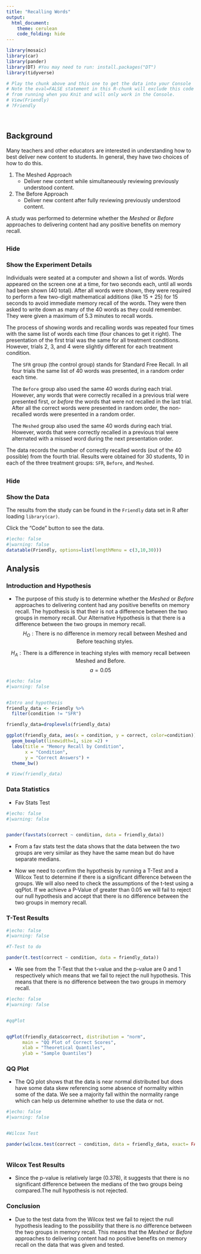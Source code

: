 ```yaml
---
title: "Recalling Words"
output: 
  html_document:
    theme: cerulean
    code_folding: hide
---
```


```r
library(mosaic)
library(car)
library(pander)
library(DT) #You may need to run: install.packages("DT") 
library(tidyverse)
```

```r
# Play the chunk above and this one to get the data into your Console
# Note the eval=FALSE statement in this R-chunk will exclude this code
# from running when you Knit and will only work in the Console.
# View(Friendly)
# ?Friendly 
```

<br />

## Background 

Many teachers and other educators are interested in understanding how to best deliver new content to students. In general, they have two choices of how to do this.

1. The Meshed Approach
    * Deliver new content while simultaneously reviewing previously understood content.

2. The Before Approach
    * Deliver new content after fully reviewing previously understood content.

A study was performed to determine whether the *Meshed* or *Before* approaches to delivering content had any positive benefits on memory recall. 


## {.tabet .tabset-pills}

### Hide

### Show the Experiment Details

Individuals were seated at a computer and shown a list of words. Words appeared on the screen one at a time, for two seconds each, until all words had been shown (40 total). After all words were shown, they were required to perform a few two-digit mathematical additions (like 15 + 25) for 15 seconds to avoid immediate memory recall of the words. They were then asked to write down as many of the 40 words as they could remember. They were given a maximum of 5.3 minutes to recall words.

The process of showing words and recalling words was repeated four times with the same list of words each time (four chances to get it right). The presentation of the first trial was the same for all treatment conditions. However, trials 2, 3, and 4 were slightly different for each treatment condition.

<div style="padding-left:15px;">

The `SFR` group (the control group) stands for Standard Free Recall. In all four trials the same list of 40 words was presented, in a random order each time.

The `Before` group also used the same 40 words during each trial. However, any words that were correctly recalled in a previous trial were presented first, or *before* the words that were not recalled in the last trial. After all the correct words were presented in random order, the non-recalled words were presented in a random order.

The `Meshed` group also used the same 40 words during each trial. However, words that were correctly recalled in a previous trial were alternated with a missed word during the next presentation order. 

</div>

The data records the number of correctly recalled words (out of the 40 possible) from the fourth trial. Results were obtained for 30 students, 10 in each of the three treatment groups: `SFR`, `Before`, and `Meshed`. 



## {.tabet .tabset-pills}

### Hide

### Show the Data

The results from the study can be found in the `Friendly` data set in R after loading `library(car)`. 

Click the "Code" button to see the data.


```r
#|echo: false
#|warning: false
datatable(Friendly, options=list(lengthMenu = c(3,10,30)))
```


## Analysis


<!-- Begin writing your analysis below here. -->

<!-- Note that your goal is to use the Friendly data to show whether or not the Meshed or Before methods have any positive benefit on memory recall. -->

<!-- You will need to use the Friendly data to perform a t-test and a Wilcox test to determine if there is a significant difference between the groups. -->

<!-- You will also need to check the assumptions of the t-test using a qqPlot. -->

<!-- You will need to write a conclusion that summarizes your findings. -->

<!-- You will need to write a hypothesis for the t-test and the Wilcox test. -->

### Introduction and Hypothesis
- The purpose of this study is to determine whether the *Meshed* or *Before* approaches to delivering content had any positive benefits on memory recall. The hypothesis is that their is not a difference between the two groups in memory recall. Our Alternative Hypothesis is that there is a difference between the two groups in memory recall.
$$
H_O: \text{There is no difference in memory recall between Meshed and Before teaching styles.}
$$

$$
H_A: \text{There is a difference in teaching styles with memory recall between Meshed and Before.}
$$
$$
a = 0.05
$$

```r
#|echo: false
#|warning: false


#Intro and hypothesis
friendly_data <- Friendly %>% 
  filter(condition != "SFR")

friendly_data=droplevels(friendly_data)

ggplot(friendly_data, aes(x = condition, y = correct, color=condition)) +
  geom_boxplot(linewidth=1, size =2) +
  labs(title = "Memory Recall by Condition",
       x = "Condition",
       y = "Correct Answers") +
  theme_bw()

# View(friendly_data)
```

### Data Statistics
- Fav Stats Test
```r
#|echo: false
#|warning: false


pander(favstats(correct ~ condition, data = friendly_data))
```
- From a fav stats test the data shows that the data between the two groups are very similar as they have the same mean but do have separate medians. 

- Now we need to confirm the hypothesis by running a T-Test and a Wilcox Test to determine if there is a significant difference between the groups. We will also need to check the assumptions of the t-test using a qqPlot. If we achieve a P-Value of greater than 0.05 we will fail to reject our null hypothesis and accept that there is no difference between the two groups in memory recall.

### T-Test Results

```r
#|echo: false
#|warning: false

#T-Test to do

pander(t.test(correct ~ condition, data = friendly_data))
```

- We see from the T-Test that the t-value and the p-value are 0 and 1 respectively which means that we fail to reject the null hypothesis. This means that there is no difference between the two groups in memory recall.


```r
#|echo: false
#|warning: false


#qqPlot


qqPlot(friendly_data$correct, distribution = "norm",
      main = "QQ Plot of Correct Scores",
      xlab = "Theoretical Quantiles",
      ylab = "Sample Quantiles")

```

### QQ Plot
- The QQ plot shows that the data is near normal distributed but does have some data skew referencing some absence of normality within some of the data. We see a majority fall within the normality range which can help us determine whether to use the data or not.


```r
#|echo: false
#|warning: false


#Wilcox Test

pander(wilcox.test(correct ~ condition, data = friendly_data, exact= FALSE))



```

### Wilcox Test Results
- Since the p-value is relatively large (0.378), it suggests that there is no significant difference between the medians of the two groups being compared.The null hypothesis is not rejected.


### Conclusion
- Due to the test data from the Wilcox test we fail to reject the null hypothesis leading to the possibility that there is *no* difference between the two groups in memory recall. This means that the *Meshed* or *Before* approaches to delivering content had no positive benefits on memory recall on the data that was given and tested.

